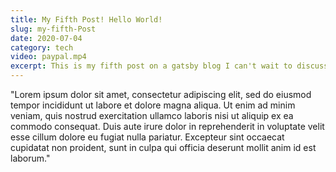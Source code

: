 ```yaml
---
title: My Fifth Post! Hello World!
slug: my-fifth-Post
date: 2020-07-04
category: tech
video: paypal.mp4
excerpt: This is my fifth post on a gatsby blog I can't wait to discuss my upcoming projects
---
```


"Lorem ipsum dolor sit amet, consectetur adipiscing elit, sed do eiusmod tempor incididunt ut labore et dolore magna aliqua. Ut enim ad minim veniam, quis nostrud exercitation ullamco laboris nisi ut aliquip ex ea commodo consequat. Duis aute irure dolor in reprehenderit in voluptate velit esse cillum dolore eu fugiat nulla pariatur. 
Excepteur sint occaecat cupidatat non proident, sunt in culpa qui officia deserunt mollit anim id est laborum."